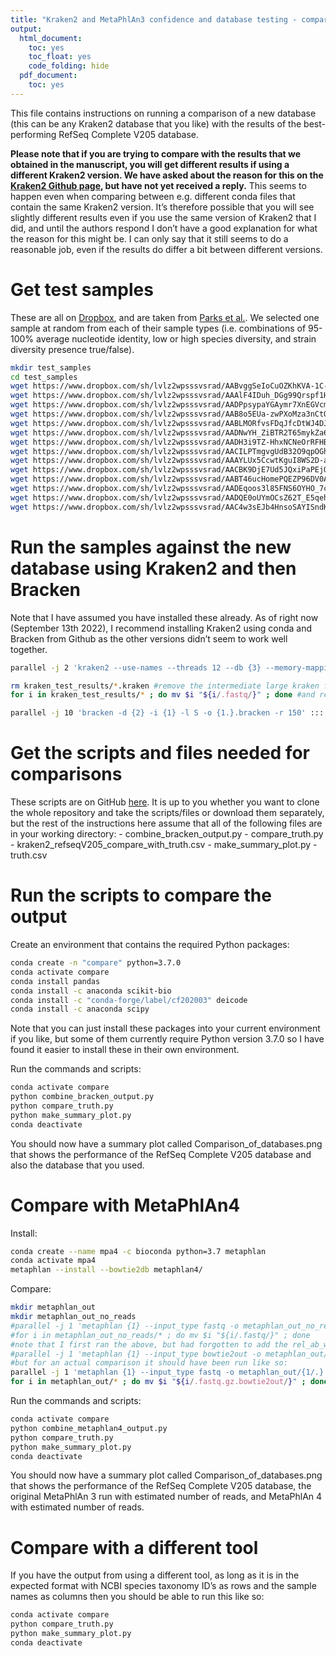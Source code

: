 ```yaml
---
title: "Kraken2 and MetaPhlAn3 confidence and database testing - compare new database"
output:
  html_document:
    toc: yes
    toc_float: yes
    code_folding: hide
  pdf_document:
    toc: yes
---
```


This file contains instructions on running a comparison of a new database (this can be any Kraken2 database that you like) with the results of the best-performing RefSeq Complete V205 database. 

**Please note that if you are trying to compare with the results that we obtained in the manuscript, you will get different results if using a different Kraken2 version. We have asked about the reason for this on the [Kraken2 Github page](https://github.com/DerrickWood/kraken2/issues/594), but have not yet received a reply.** 
This seems to happen even when comparing between e.g. different conda files that contain the same Kraken2 version. It's therefore possible that you will see slightly different results even if you use the same version of Kraken2 that I did, and until the authors respond I don't have a good explanation for what the reason for this might be. I can only say that it still seems to do a reasonable job, even if the results do differ a bit between different versions.

# Get test samples

These are all on [Dropbox](https://www.dropbox.com/sh/lvlz2wpsssvsrad/AABoCUIJqnmyRyxSyBkouXvPa/datasets/simulated_mock_samples?dl=0&subfolder_nav_tracking=1), and are taken from [Parks et al.](https://www.frontiersin.org/articles/10.3389/fmicb.2021.643682/full). We selected one sample at random from each of their sample types (i.e. combinations of 95-100% average nucleotide identity, low or high species diversity, and strain diversity presence true/false).

```bash
mkdir test_samples
cd test_samples
wget https://www.dropbox.com/sh/lvlz2wpsssvsrad/AABvggSeIoCuOZKhKVA-1C-1a/datasets/simulated_mock_samples/ani100_cHIGH_stFalse_r0.fastq.gz?dl=1 -O ani100_cHIGH_stFalse_r0.fastq.gz
wget https://www.dropbox.com/sh/lvlz2wpsssvsrad/AAAlF4IDuh_DGg99Qrspf1Hma/datasets/simulated_mock_samples/ani95_cLOW_stTrue_r1.fastq.gz?dl=1 -O ani95_cLOW_stTrue_r1.fastq.gz
wget https://www.dropbox.com/sh/lvlz2wpsssvsrad/AADPpsypaYGAymr7XnEGVcmVa/datasets/simulated_mock_samples/ani99_cHIGH_stFalse_r7.fastq.gz?dl=1 -O ani99_cHIGH_stFalse_r7.fastq.gz
wget https://www.dropbox.com/sh/lvlz2wpsssvsrad/AAB8o5EUa-zwPXoMza3nCtQta/datasets/simulated_mock_samples/ani100_cHIGH_stTrue_r4.fastq.gz?dl=1 -O ani100_cHIGH_stTrue_r4.fastq.gz
wget https://www.dropbox.com/sh/lvlz2wpsssvsrad/AABLMORfvsFDqJfcDtWJ4DJea/datasets/simulated_mock_samples/ani97_cHIGH_stFalse_r0.fastq.gz?dl=1 -O ani97_cHIGH_stFalse_r0.fastq.gz
wget https://www.dropbox.com/sh/lvlz2wpsssvsrad/AADNwYH_ZiBTR2T65mykZa6Aa/datasets/simulated_mock_samples/ani99_cHIGH_stTrue_r1.fastq.gz?dl=1 -O ani99_cHIGH_stTrue_r1.fastq.gz
wget https://www.dropbox.com/sh/lvlz2wpsssvsrad/AADH3i9TZ-HhxNCNeOrRFHB0a/datasets/simulated_mock_samples/ani100_cLOW_stFalse_r2.fastq.gz?dl=1 -O ani100_cLOW_stFalse_r2.fastq.gz
wget https://www.dropbox.com/sh/lvlz2wpsssvsrad/AACILPTmgvgUdB32O9qpOGhWa/datasets/simulated_mock_samples/ani97_cHIGH_stTrue_r4.fastq.gz?dl=1 -O ani97_cHIGH_stTrue_r4.fastq.gz
wget https://www.dropbox.com/sh/lvlz2wpsssvsrad/AAAYLUx5CcwtKguI8WS2D-aYa/datasets/simulated_mock_samples/ani99_cLOW_stFalse_r2.fastq.gz?dl=1 -O ani99_cLOW_stFalse_r2.fastq.gz
wget https://www.dropbox.com/sh/lvlz2wpsssvsrad/AACBK9DjE7Ud5JQxiPaPEjQaa/datasets/simulated_mock_samples/ani100_cLOW_stTrue_r8.fastq.gz?dl=1 -O ani100_cLOW_stTrue_r8.fastq.gz
wget https://www.dropbox.com/sh/lvlz2wpsssvsrad/AABT46ucHomePQEZP96DV0AAa/datasets/simulated_mock_samples/ani97_cLOW_stFalse_r7.fastq.gz?dl=1 -O ani97_cLOW_stFalse_r7.fastq.gz
wget https://www.dropbox.com/sh/lvlz2wpsssvsrad/AADEqoos3l85FNS6OYHO_7cma/datasets/simulated_mock_samples/ani99_cLOW_stTrue_r6.fastq.gz?dl=1 -O ani99_cLOW_stTrue_r6.fastq.gz
wget https://www.dropbox.com/sh/lvlz2wpsssvsrad/AADQE0oUYmOCsZ62T_E5qehca/datasets/simulated_mock_samples/ani95_cLOW_stFalse_r0.fastq.gz?dl=1 -O ani95_cLOW_stFalse_r0.fastq.gz
wget https://www.dropbox.com/sh/lvlz2wpsssvsrad/AAC4w3sEJb4HnsoSAYISndKSa/datasets/simulated_mock_samples/ani97_cLOW_stTrue_r7.fastq.gz?dl=1 -O ani97_cLOW_stTrue_r7.fastq.gz
```

# Run the samples against the new database using Kraken2 and then Bracken

Note that I have assumed you have installed these already. As of right now (September 13th 2022), I recommend installing Kraken2 using conda and Bracken from Github as the other versions didn't seem to work well together.

```bash
parallel -j 2 'kraken2 --use-names --threads 12 --db {3} --memory-mapping {1} --output kraken_test_results/{1/.}.kraken --report kraken_test_results/{1/.}.{2}.kreport --confidence {2}' ::: test_samples/* ::: 0.00 0.05 0.10 0.15 0.20 0.25 0.30 0.35 0.40 0.45 0.50 0.55 0.60 0.65 0.70 0.75 0.80 0.85 0.90 0.95 1.00 ::: databases/kraken2_minikraken2_v2_8GB_201904_UPDATE # note that this is an example command, and you should modify it as necessary. Some of the other scripts assume that you have run this with more than one different confidence threshold, however you don't have to run it with this many different confidence thresholds if you don't want to.

rm kraken_test_results/*.kraken #remove the intermediate large kraken files
for i in kraken_test_results/* ; do mv $i "${i/.fastq/}" ; done #and rename the files to the expected format, assuming that they were previously gzipped still

parallel -j 10 'bracken -d {2} -i {1} -l S -o {1.}.bracken -r 150' ::: kraken_test_results/* ::: databases/kraken2_minikraken2_v2_8GB_201904_UPDATE #again, this is an example command and you should modify it as necessary
```

# Get the scripts and files needed for comparisons

These scripts are on GitHub [here](https://github.com/R-Wright-1/kraken_metaphlan_comparison/tree/main/compare_new_database). It is up to you whether you want to clone the whole repository and take the scripts/files or download them separately, but the rest of the instructions here assume that all of the following files are in your working directory:
- combine_bracken_output.py
- compare_truth.py
- kraken2_refseqV205_compare_with_truth.csv
- make_summary_plot.py
- truth.csv

# Run the scripts to compare the output

Create an environment that contains the required Python packages:
```bash
conda create -n "compare" python=3.7.0
conda activate compare
conda install pandas
conda install -c anaconda scikit-bio
conda install -c "conda-forge/label/cf202003" deicode
conda install -c anaconda scipy
```
Note that you can just install these packages into your current environment if you like, but some of them currently require Python version 3.7.0 so I have found it easier to install these in their own environment.

Run the commands and scripts:
```bash
conda activate compare
python combine_bracken_output.py
python compare_truth.py
python make_summary_plot.py
conda deactivate
```

You should now have a summary plot called Comparison_of_databases.png that shows the performance of the RefSeq Complete V205 database and also the database that you used. 

# Compare with MetaPhlAn4

Install:
```bash
conda create --name mpa4 -c bioconda python=3.7 metaphlan
conda activate mpa4
metaphlan --install --bowtie2db metaphlan4/
```

Compare:
```bash
mkdir metaphlan_out
mkdir metaphlan_out_no_reads
#parallel -j 1 'metaphlan {1} --input_type fastq -o metaphlan_out_no_reads/{1/.}.txt --bowtie2db metaphlan4/' ::: fasta_files/*
#for i in metaphlan_out_no_reads/* ; do mv $i "${i/.fastq/}" ; done
#note that I first ran the above, but had forgotten to add the rel_ab_w_read_stats option, so I reran it as follows:
#parallel -j 1 'metaphlan {1} --input_type bowtie2out -o metaphlan_out/{1/.}.txt --bowtie2db metaphlan4/ --nproc 12 -t rel_ab_w_read_stats' ::: fasta_files/*.txt
#but for an actual comparison it should have been run like so:
parallel -j 1 'metaphlan {1} --input_type fastq -o metaphlan_out/{1/.}.txt --bowtie2db metaphlan4/ --nproc 12 -t rel_ab_w_read_stats' ::: fasta_files/*.txt
for i in metaphlan_out/* ; do mv $i "${i/.fastq.gz.bowtie2out/}" ; done
```

Run the commands and scripts:
```bash
conda activate compare
python combine_metaphlan4_output.py
python compare_truth.py
python make_summary_plot.py
conda deactivate
```

You should now have a summary plot called Comparison_of_databases.png that shows the performance of the RefSeq Complete V205 database, the original MetaPhlAn 3 run with estimated number of reads, and MetaPhlAn 4 with estimated number of reads. 

# Compare with a different tool

If you have the output from using a different tool, as long as it is in the expected format with NCBI species taxonomy ID's as rows and the sample names as columns then you should be able to run this like so:
```bash
conda activate compare
python compare_truth.py
python make_summary_plot.py
conda deactivate
```
